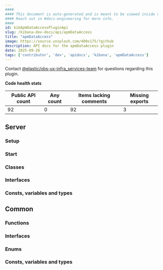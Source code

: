 ```yaml
---
####
#### This document is auto-generated and is meant to be viewed inside our experimental, new docs system.
#### Reach out in #docs-engineering for more info.
####
id: kibApmDataAccessPluginApi
slug: /kibana-dev-docs/api/apmDataAccess
title: "apmDataAccess"
image: https://source.unsplash.com/400x175/?github
description: API docs for the apmDataAccess plugin
date: 2025-09-28
tags: ['contributor', 'dev', 'apidocs', 'kibana', 'apmDataAccess']
---
```




Contact [@elastic/obs-ux-infra_services-team](https://github.com/orgs/elastic/teams/obs-ux-infra_services-team) for questions regarding this plugin.

**Code health stats**

| Public API count  | Any count | Items lacking comments | Missing exports |
|-------------------|-----------|------------------------|-----------------|
| 92 | 0 | 92 | 3 |

## Server

### Setup
<DocDefinitionList data={[apmDataAccessObj.server.setup]}/>

### Start
<DocDefinitionList data={[apmDataAccessObj.server.start]}/>

### Classes
<DocDefinitionList data={apmDataAccessObj.server.classes}/>

### Interfaces
<DocDefinitionList data={apmDataAccessObj.server.interfaces}/>

### Consts, variables and types
<DocDefinitionList data={apmDataAccessObj.server.misc}/>

## Common

### Functions
<DocDefinitionList data={apmDataAccessObj.common.functions}/>

### Interfaces
<DocDefinitionList data={apmDataAccessObj.common.interfaces}/>

### Enums
<DocDefinitionList data={apmDataAccessObj.common.enums}/>

### Consts, variables and types
<DocDefinitionList data={apmDataAccessObj.common.misc}/>

